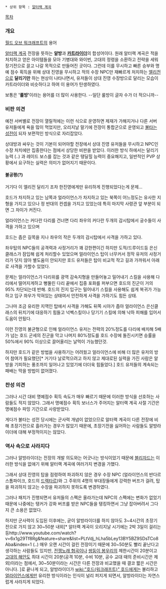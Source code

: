  * 상위 항목 : [[알터랙 계곡]]

[[목차]]

=== 개요 ===

[[월드 오브 워크래프트]]의 용어

[[알터랙 계곡]] 전장을 뜻하는 '''알방'''과 '''[[카트라이더]]'''의 합성어이다.
원래 알터랙 계곡은 적을 처치하고 얻은 아이템들을 모아 기병대와 와이번, 고대의 정령을 소환하고 전략을 세워 장기전으로 끌고 나갈 목적으로 만들어진 곳이다. 
그런데 이를 무시하고 빠른 승부와 명예 점수 획득을 위해 상대 진영을 무시하고 적의 수장 NPC만 재빠르게 처치하는 [[엘리전]]으로 '''달리기만''' 하는 현상이 나타나면서, 유저들이 상대 진영 수장방으로 달리는 모습이 카트라이더와 비슷하다고 하여 이 용어가 탄생하였다.

보통은 ''' '룰방' '''이라는 용어를 더 많이 사용한다. --일단 룰방이 글자 수가 더 적으니까--

=== 비판 의견 ===

예전 서버별로 전장이 열릴적에는 이런 식으로 운영하면 제재가 가해지거나 다른 서버 유저들에게 욕을 많이 먹었지만, 오리지날 말기에 전장이 통합군으로 운영되고 [[불타는 성전]]이 되자 보편적인 방식으로 자리잡았다. 

상대방과 싸우는 것이 기본이 되어야할 전장에서 상대 진영 유저들을 무시하고 NPC인 수장 처치에만 집중한다는 점에서 상당한 비판을 받았다. 이러한 방식 하에서는 달리기 능력 (..) 과 레이드 보스를 잡는 것과 같은 탱딜힐 능력이 중요해지고, 일반적인 PVP 상황에서 요구하는 실력은 의미가 없어지기 때문이다.

==== 불공평(?) ====

거기다 이 엘리전 달리기 조차 한진영에게만 유리하게 진행되었다는게 문제...

호드가 차지하고 있는 남쪽과 얼라이언스가 차지하고 있는 북쪽이 어느정도는 유사한 지형을 가지고 있으나 정 반대의 컨셉을 가지고 있었는데 특히 마지막 사령관 앞 부분이 되면 그 차이가 커진다.

얼라이언스는 커다란 다리를 건너면 다리 좌우의 커다란 두개의 감시탑에서 궁수들이 사격을 가하고 있으며

호드는 좁은 길목을 지나 좌우의 작은 두개의 감시탑에서 사격을 가하고 있다.

좌우탑의 NPC들의 공격력과 사정거리가 꽤 강한편이긴 하지만 도적/드루이드등 은신클래스가 잠입해 쉽게 처리할수 있었으며 얼라이언스 탑이 너무커서 정작 유저의 사정거리가 닷지 않아 별도움이 안되지만 호드 유저들은 탑이 비교적 작고 길과 가까워서 아래로 사격을 가할수 있었다.

문제는 얼라이언스가 다리위를 광역 감속지형을 만들어놓고 밀어내기 스킬을 사용해 다리에서 떨어지게하고 뻥뚤린 다리 끝에서 집중 포화를 퍼부으면 호드의 진군이 거의 95% 차단되는데 반해. 호드의 진지 입구는 밀어내기 스킬을 사용해도 쉽게 복귀가 가능하고 입구 좌우가 막혀있는 상태여서 안전하게 사격을 가하기도 힘든 상태.

그나마 조금 유리한 지역인 탑에서 사격을 가해도 뒤쪽 시야가 좁아 얼라이언스 은신클래스의 뒤치기에 대응하기 힘들고 넉벡스킬이나 당기기 스킬에 의해 낙하 피해를 입어서 도움이 안됬다.


이런 진영의 불균형으로 인해 얼라이언스 유저는 전력의 20%정도를 다리에 배치해 5배가 넘는 호드 군세의 진군을 막고 나머지 80%정도를 호드 수장에 돌진시키면 승률을 50%에서 90% 이상으로 끌어올리는 날먹이 가능했던것.


하지만 호드가 같은 방법을 사용하기는 어려웠고 얼라이언스에 비해 더 많은 유저의 방어 참여가 필요했던[* 거기다 날로먹으려고 하지 않고 제대로된 실력을 가진 사람은 알방을 기피하는 풍조까지 일어나고 있었기에 더더욱 힘들었다.] 호드 유저들의 계속되는 패배는 막을 방법이 없어졌다.
=== 찬성 의견 ===

그러나 시간 대비 명예점수 획득 속도가 매우 빠르기 때문에 이러한 방식을 선호하는 사람들도 적지 않았다. 그래서 명예점수 획득 보너스가 주어지는 알터랙 계곡 사절 기간은 명예점수 파밍 기간으로 사랑받았다.

게다가 불타는 성전 당시에는 군사력 개념이 없었으므로 알터랙 계곡이 다른 전장에 비해 초장기전으로 흘러가는 경우가 많았기 때문에, 초장기전을 싫어하는 사람들도 알방라이더에 대해 부정적이지는 않았다.

=== 역사 속으로 사라지다 ===

그러나 알방라이더는 전장의 개발 의도와는 어긋나는 방식이었기 때문에 [[블리자드]]는 이러한 방식을 없애기 위해 알터랙 계곡에 여러가지 변경을 가했다.

그래서 상대 진영의 탑을 점령하여 파괴하지 않은 경우 수장 NPC (얼라이언스의 반다르 스톰파이크, 호드의 [[드렉타르]])와 그 주위의 4명의 부대장들에게 강력한 버프가 걸려, 탑을 파괴하지 않고는 수장을 파괴하지 못하도록 변경하였다.

그러나 패치가 진행되면서 유저들의 스펙은 올라가는데 NPC의 스펙에는 변화가 없었기 때문에 나중에는 탱커가 강화 버프를 받은 NPC들을 탱킹하면서 그냥 잡아버려서 그다지 큰 소용은 없었다.

하지만 군사력이 도입된 이후에는, 굳이 알방라이더를 하지 않아도 3~4시간의 초장기전으로 가지 않고 30~50분 내외[* 알터랙 계곡이 오리지날 시기에는 2박 3일이 걸리는 등http://www.youtube.com/watch?v=6x1g29Tf8Rg&feature=share&list=PLtVdj_hLha5bLey13BY5BZ9SDsTCo8Aba&index=1 (..) 매우 오랜 시간이 걸린 전장이기 때문에 30~50분도 빨리 끝난다고 생각하는 사람들도 있지만, [[전쟁노래 협곡]]이나 [[쌍둥이 봉우리]]의 제한시간이 20분이고 [[고대의 해안]]도 최대 시간이 20분(공격 10분, 수비 10분, 공수 교대 때의 준비시간은 제외)이라는 점에서, 30~50분이라는 시간은 다른 전장과 비교했을 때 결코 짧은 시간은 아니다. ]로 끝나게 되고, 알방라이더가 [[wiki:"호드(워크래프트)" 호드]]에게는 불리하고 [[얼라이언스]]에게만 유리한 방식이라는 인식이 널리 퍼지게 되면서, 알방라이더는 자연스럽게 사라지게 되었다.
